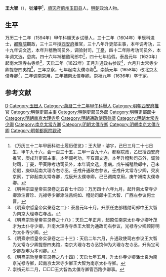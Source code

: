 '''王大智'''（{{bd|？||1636年|catIdx=}}），號'''濬宇'''<ref>《万历三十二年甲辰科进士履历便览》：王大智 - 濬宇，己巳三月二十七日生，甲午九十六，会一百三十五，三甲一百九十六，都察院政，乙巳授西安府推官，庚戌升吏部主事，本年调考功，辛亥调文选，本年升稽勲司员外，调验封司，丁憂，甲寅除考功司员外，本年调文选，患病。戊午補稽勲郎中，己未给假，庚申起南大理寺右寺丞，壬戌升通政右参议，壬戌升太常寺少卿，癸亥京察，丁卯起南太常寺卿，戊辰升太僕寺卿，己巳调南京用，庚午補南太僕寺卿。</ref>，[[順天府|順天府]][[蓟州|蓟州]][[玉田县|玉田县]]人，[[明朝|明朝]]政治人物。

== 生平 ==
万历二十二年（1594年）甲午科順天乡试舉人，三十二年（1604年）甲辰科进士，[[都察院|都察院]]觀政，三十三年授[[西安府|西安府]]推官，三十八年升吏部主事，本年调考功，三十九年调文选，本年升稽勲司员外，调验封司，[[丁憂|丁憂]]，四十二年除考功司员外，本年调文选，患病。四十六年補稽勲司郎中<ref>《明神宗显皇帝实录卷之五百七十四》：万历四十六年九月，起升南太常寺少卿添注曹珍、光禄寺少卿添注吕纯如、稽勋司郎中王大智、广西左参议何士晋。</ref>，四十七年给假。泰昌元年（1620年）起南大理寺右寺丞<ref>《明熹宗哲皇帝实录卷之二》：泰昌元年十月，升原任吏部稽勋司郎中王大智为南京大理寺右寺丞。</ref>，天启二年（1622年）正月升通政右参议<ref>《明熹宗哲皇帝实录卷之十八》：天启二年正月，起原任南京太仆寺少卿叶茂才为太仆寺少卿，升南大理寺寺丞王大智为通政司右参议，光禄寺少卿顾际明为太仆寺少卿。</ref>，六月升太常寺少卿提督四夷馆<ref>《明熹宗哲皇帝实录卷之二十三》：天启二年六月，升通政使司右参议王大智为太常寺少卿提督四夷馆，南京大理寺右寺丞饶伸为大理寺左寺丞，升尚宝司少卿胡琳为本司卿。</ref>，三年京察，七年起南太僕寺卿<ref>《明熹宗哲皇帝实录卷之八十四》：天启七年五月，升太仆寺少卿潘士良为南京光禄寺卿，起南京太常寺少卿王大智为南京太仆寺卿。</ref>。崇祯元年（1658年）改北京太僕寺卿<ref>崇禎元年二月，□□□王大智為太僕寺卿管西路少卿事。</ref>，二年调南京用，三年補南太僕寺卿。崇祯九年（1636年）卒于家。

==参考文献==
{{reflist}}

{{萬曆三十二年甲辰科殿試金榜}}

{{Authority control}}

{{DEFAULTSORT:}}
[[Category:王姓|D]]
[[Category:玉田人|Category:玉田人]]
[[Category:萬曆二十二年甲午科舉人|Category:萬曆二十二年甲午科舉人]]
[[Category:明朝西安府推官|Category:明朝西安府推官]]
[[Category:明朝吏部主事|Category:明朝吏部主事]]
[[Category:明朝吏部员外郎|Category:明朝吏部员外郎]]
[[Category:明朝吏部郎中|Category:明朝吏部郎中]]
[[Category:明朝南京大理寺丞|Category:明朝南京大理寺丞]]
[[Category:明朝通政使司參議|Category:明朝通政使司參議]]
[[Category:明朝太常寺少卿|Category:明朝太常寺少卿]]
[[Category:南京太常寺卿|Category:南京太常寺卿]]
[[Category:明朝太僕寺卿|Category:明朝太僕寺卿]]
[[Category:明朝南京太僕寺卿|Category:明朝南京太僕寺卿]]
[[Category:明朝都察院觀政|Category:明朝都察院觀政]]